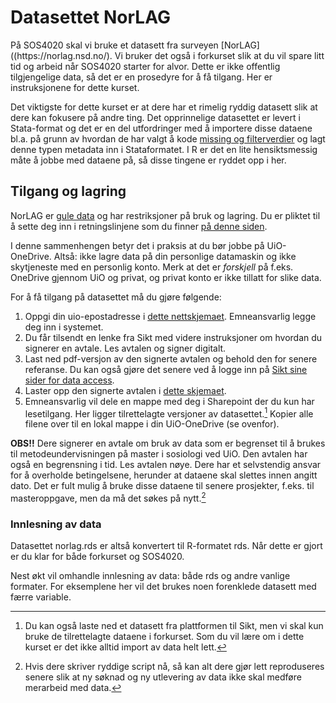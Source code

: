 # Datasettet NorLAG

På SOS4020 skal vi bruke et datasett fra surveyen [NorLAG]((https://norlag.nsd.no/). Vi bruker det også i forkurset slik at du vil spare litt tid og arbeid når SOS4020 starter for alvor. Dette er ikke offentlig tilgjengelige data, så det er en prosedyre for å få tilgang. Her er instruksjonene for dette kurset.

Det viktigste for dette kurset er at dere har et rimelig ryddig datasett slik at dere kan fokusere på andre ting. Det opprinnelige datasettet er levert i Stata-format og det er en del utfordringer med å importere disse dataene bl.a. på grunn av hvordan de har valgt å kode [missing og filterverdier](https://norlag.nsd.no/filterverdier) og lagt denne typen metadata inn i Stataformatet. I R er det en lite hensiktsmessig måte å jobbe med dataene på, så disse tingene er ryddet opp i her.



## Tilgang og lagring
NorLAG er [gule data](https://www.uio.no/tjenester/it/sikkerhet/lsis/tillegg/lagring/infoklasser.html) og har restriksjoner på bruk og lagring. Du er pliktet til å sette deg inn i retningslinjene som du finner [på denne siden](https://www.uio.no/tjenester/it/sikkerhet/lsis/tillegg/lagringsguide.html).

I denne sammenhengen betyr det i praksis at du bør jobbe på UiO-OneDrive. Altså: ikke lagre data på din personlige datamaskin og ikke skytjeneste med en personlig konto. Merk at det er *forskjell* på f.eks. OneDrive gjennom UiO og privat, og privat konto er ikke tillatt for slike data. 

For å få tilgang på datasettet må du gjøre følgende:

1)  Oppgi din uio-epostadresse i [dette nettskjemaet](https://nettskjema.no/a/336610). Emneansvarlig legge deg inn i systemet. 
2)  Du får tilsendt en lenke fra Sikt med videre instruksjoner om hvordan du signerer en avtale. Les avtalen og signer digitalt.
3)  Last ned pdf-versjon av den signerte avtalen og behold den for senere referanse. Du kan også gjøre det senere ved å logge inn på [Sikt sine sider for data access](https://minside.nsd.no/data-access).
4)  Laster opp den signerte avtalen i [dette skjemaet](https://nettskjema.no/a/336612). 
5)  Emneansvarlig vil dele en mappe med deg i Sharepoint der du kun har lesetilgang. Her ligger tilrettelagte versjoner av datasettet.[^norlag-1] Kopier alle filene over til en lokal mappe i din UiO-OneDrive (se ovenfor).

[^norlag-1]: Du kan også laste ned et datasett fra plattformen til Sikt, men vi skal kun bruke de tilrettelagte dataene i forkurset. Som du vil lære om i dette kurset er det ikke alltid import av data helt lett.

**OBS!!** Dere signerer en avtale om bruk av data som er begrenset til å brukes til metodeundervisningen på master i sosiologi ved UiO. Den avtalen har også en begrensning i tid. Les avtalen nøye. Dere har et selvstendig ansvar for å overholde betingelsene, herunder at dataene skal slettes innen angitt dato. Det er fult mulig å bruke disse dataene til senere prosjekter, f.eks. til masteroppgave, men da må det søkes på nytt.[^norlag-2]

[^norlag-2]: Hvis dere skriver ryddige script nå, så kan alt dere gjør lett reproduseres senere slik at ny søknad og ny utlevering av data ikke skal medføre merarbeid med data.

### Innlesning av data
Datasettet norlag.rds er altså konvertert til R-formatet rds. Når dette er gjort er du klar for både forkurset og SOS4020.

Nest økt vil omhandle innlesning av data: både rds og andre vanlige formater. For eksemplene her vil det brukes noen forenklede datasett med færre variable.
